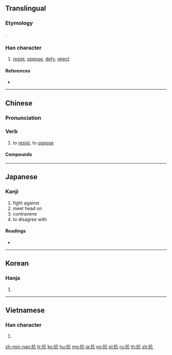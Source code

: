 ==Translingual==

===Etymology===
{{Han compound|手|亢|alt1=扌|ls=psc|c1=s|c2=p}}.

===Han character===
{{Han char|rn=64|rad=手|as=04|sn=7|four=50017|canj=QYHN|ids=⿰扌亢}}

# [[resist]], [[oppose]], [[defy]], [[reject]]

====References====
* {{Han ref|kx=0422.020|dkj=11889|dj=0769.020|hdz=31843.040|uh=6297|ud=25239|bh=A7DC|bd=42972}}

----

==Chinese==
{{zh-forms}}

===Pronunciation===
{{zh-pron
|m=kàng
|c=kong3
|h=pfs=khong
|md=
|mn=khòng
|w=
|mc=y
|oc=y
|cat=v
}}

===Verb===
{{zh-verb}}

# to [[resist]], to [[oppose]]
#: {{zh-usex|抗日 戰爭|"War of '''Resistance Against''' Japan" (the {{w|Second Sino-Japanese War}})}}

====Compounds====
{{zh-der|抗體|反抗|抗日|抗爭|抗議}}

----

==Japanese==

===Kanji===
{{ja-kanji|grade=c|rs=手04}}

# fight against
# meet head on
# contravene
# to disagree with

====Readings====
* {{ja-readings|goon=[[こう]] (kō), [[ごう]] (gō) {{non-joyo-reading}}|kanon=[[こう]] (kō)|kun=[[あらがう]] (aragau), [[ふせぐ]] (fusegu)}}

----

==Korean==

===Hanja===
{{ko-hanja|hangeul=항|eumhun=|rv=hang|mr=hang|y=hang}}

# {{defn|lang=ko|sort=手04}}

----

==Vietnamese==

===Han character===
{{vi-hantu|[[kháng]]|rs=手04}}

# {{defn|lang=vi|sort=手04}}

[[zh-min-nan:抗]]
[[fr:抗]]
[[ko:抗]]
[[hu:抗]]
[[mg:抗]]
[[ja:抗]]
[[no:抗]]
[[pl:抗]]
[[ru:抗]]
[[th:抗]]
[[zh:抗]]